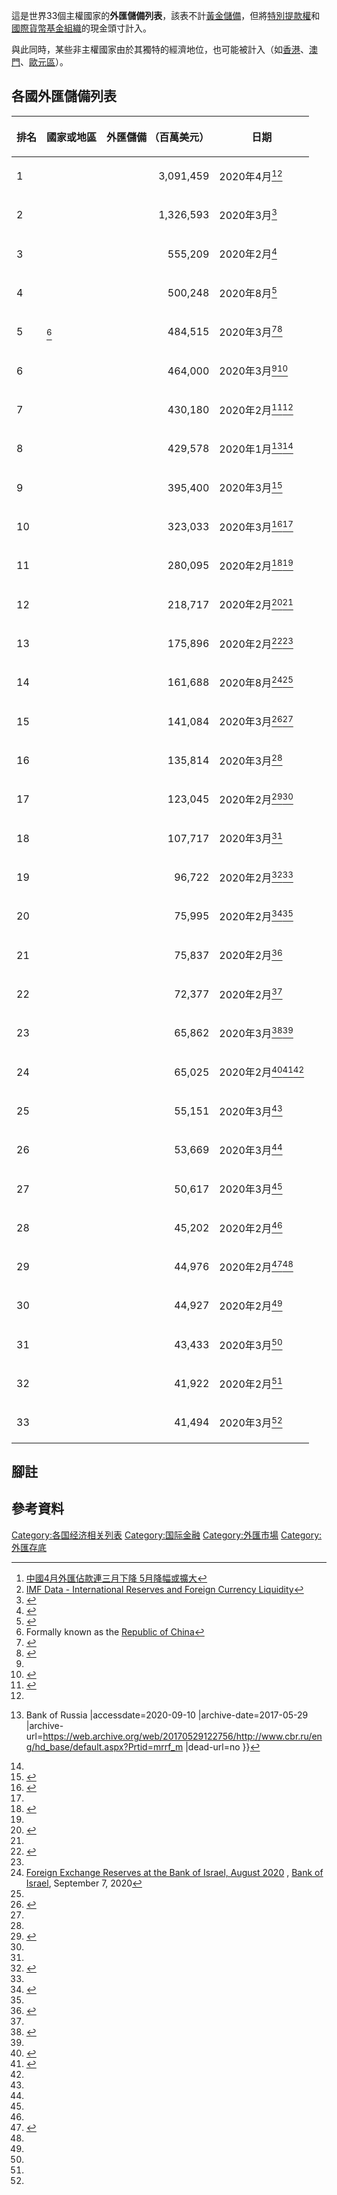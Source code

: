 這是世界33個主權國家的'''外匯儲備列表'''，該表不計[[黃金儲備|黃金儲備]]，但將[[特别提款权|特別提款權]]和[[國際貨幣基金組織|國際貨幣基金組織]]的現金頭寸計入。

與此同時，某些非主權國家由於其獨特的經濟地位，也可能被計入（如[[香港|香港]]、[[澳門|澳門]]、[[欧元区|歐元區]]）。
==各國外匯儲備列表==
{| class="wikitable sortable"  style="float:left; border:1px solid #999;"
|-
! 排名 !! 國家或地區 !! 外匯儲備
（百萬美元） 
! 日期
|-
| 1 || {{PRC}} || style="text-align:right"|3,091,459 || 2020年4月<ref>[https://www.secretchina.com/news/b5/2020/05/15/933311.html 中國4月外匯佔款連三月下降 5月降幅或擴大]</ref><ref name=imf>[http://data.imf.org/IRFCL IMF Data - International Reserves and Foreign Currency Liquidity]</ref>
|-
| 2 || {{JPN}} || style="text-align:right"|1,326,593 || 2020年3月<ref>{{cite web|url=https://www.mof.go.jp/english/international_policy/reference/official_reserve_assets/index.htm|title=International Reserve Position of Japan|access-date=2020-02-29|archive-date=2019-05-24|archive-url=https://web.archive.org/web/20190524014055/https://www.mof.go.jp/english/international_policy/reference/official_reserve_assets/index.htm|dead-url=no}}</ref>
|-
| 3 || {{CHE}} || style="text-align:right"|555,209 || 2020年2月<ref>{{Cite web |url=https://data.snb.ch/en/topics/snb#!/cube/snbimfra |title=Swiss National Bank |accessdate=2020-09-10 |archive-date=2017-07-22 |archive-url=https://web.archive.org/web/20170722162353/https://data.snb.ch/en/topics/snb#!/cube/snbimfra |dead-url=yes }}</ref>
|-
| 4 ||{{IND}}|| style="text-align:right"|500,248 || 2020年8月<ref>{{Cite web|url=https://www.rbi.org.in/scripts/WSSViewDetail.aspx?TYPE=Section&PARAM1=2|title=Reserve Bank of India – Weekly Statistical Supplement|publisher=Reserve Bank of India|accessdate=2020-09-10|archive-date=2016-03-04|archive-url=https://web.archive.org/web/20160304120126/https://www.rbi.org.in/scripts/WSSViewDetail.aspx?TYPE=Section&PARAM1=2|dead-url=no}}</ref>{{efn|印度每週公布上一週的數字}}
|-
| 5 || {{ROC}}<ref>Formally known as the [[Republic_of_China|Republic of China]]</ref>|| style="text-align:right" |484,515 || 2020年3月<ref>{{cite web|url=https://www.cbc.gov.tw/ct.asp?xItem=92677&ctNode=448&mp=2|title=Foreign Exchange Reserves as of the End of November 2019|first=|last=|date=November 2019|website=Cbc.gov.tw}}</ref><ref>{{cite web |url=https://www.cbc.gov.tw/tw/cp-302-112933-41eb6-1.html |title=109年5月底外匯存底 |accessdate=2020-09-10 |archive-date=2020-06-11 |archive-url=https://web.archive.org/web/20200611040948/https://www.cbc.gov.tw/tw/cp-302-112933-41eb6-1.html |dead-url=no }}</ref>
|-
| 6 || {{SAU}}|| style="text-align:right" |464,000 || 2020年3月<ref name="imf" /><ref>{{Cite web|url=https://economictimes.indiatimes.com/markets/stocks/news/saudi-arabias-reserves-plunge-the-most-in-at-least-two-decades/articleshow/75440933.cms|title=Saudi Arabia’s reserves plunge the most in at least two decades|date=|website=|archive-url=https://web.archive.org/web/20200430051053/https://economictimes.indiatimes.com/markets/stocks/news/saudi-arabias-reserves-plunge-the-most-in-at-least-two-decades/articleshow/75440933.cms|accessdate=2020-09-10|archive-date=2020-04-30|dead-url=no}}</ref>
|-
| 7 || {{HKG}} || style="text-align:right"|430,180 || 2020年2月<ref>{{Cite web |url=https://hk.news.yahoo.com/%E6%B8%AF%E5%A4%96%E5%8C%AF%E5%84%B2%E5%82%99%E9%81%943-38%E8%90%AC%E5%84%84-214500521.html |title=港外匯儲備達3.38萬億 |accessdate=2020-09-10 |archive-date=2019-12-15 |archive-url=https://web.archive.org/web/20191215230141/https://hk.news.yahoo.com/%25E6%25B8%25AF%25E5%25A4%2596%25E5%258C%25AF%25E5%2584%25B2%25E5%2582%2599%25E9%2581%25943-38%25E8%2590%25AC%25E5%2584%2584-214500521.html |dead-url=no }}</ref><ref name=imf/>
|-
| 8 || {{RUS}} || style="text-align:right"|429,578 || 2020年1月<ref>{{Cite web |url=http://www.cbr.ru/eng/hd_base/default.aspx?PrtId=mrrf_m |title=International Reserves of the Russian Federation, Monthly values {{!}} Bank of Russia |accessdate=2020-09-10 |archive-date=2017-05-29 |archive-url=https://web.archive.org/web/20170529122756/http://www.cbr.ru/eng/hd_base/default.aspx?Prtid=mrrf_m |dead-url=no }}</ref><ref name=imf/>
|-
| 9 || {{KOR}} || style="text-align:right"|395,400 || 2020年3月<ref>{{cite web|url=https://www.bok.or.kr/eng/bbs/E0000634/list.do?menuNo=400069&searchWrd=Official+Foreign+Reserves&searchCnd=1&sdate=&edate|title=Press Releases - Official Foreign Reserves|publisher=The Bank of Korea|access-date=10 November 2019|archive-date=2018-06-15|archive-url=https://web.archive.org/web/20180615190735/https://www.bok.or.kr/eng/bbs/E0000634/list.do?menuNo=400069&searchWrd=Official+Foreign+Reserves&searchCnd=1&sdate=&edate|dead-url=no}}</ref>
|-
| 10 || {{BRA}}|| style="text-align:right" |323,033 || 2020年3月<ref>{{Cite web |url=http://www.bcb.gov.br/sddsi/templ1i.shtm |title=BANCO CENTRAL DO BRASIL - International Reserves and Liquidity in Foreign Currencies |accessdate=2020-09-10 |archive-date=2018-10-20 |archive-url=https://web.archive.org/web/20181020182034/https://www.bcb.gov.br/sddsi/templ1i.shtm |dead-url=no }}</ref><ref name="imf" />
|-
| 11 || {{SGP}} || style="text-align:right"|280,095 || 2020年2月<ref>{{Cite web |url=http://www.mas.gov.sg/Statistics/Reserve-Statistics/International-Reserves-and-Foreign-Currency-Liquidity.aspx |title=Monetary Authority of Singapore ─ International Reserves and Foreign Currency Liquidity |accessdate=2020-09-10 |archive-date=2016-03-04 |archive-url=https://web.archive.org/web/20160304051945/http://www.mas.gov.sg/Statistics/Reserve-Statistics/International-Reserves-and-Foreign-Currency-Liquidity.aspx |dead-url=no }}</ref><ref name=imf/>
|-
| 12 || {{THA}} || style="text-align:right"|218,717 || 2020年2月<ref>{{Cite web |url=https://www.bot.or.th/English/Statistics/Standard/SDDS/Pages/Template.aspx |title=存档副本 |accessdate=2020-09-10 |archive-date=2020-01-31 |archive-url=https://web.archive.org/web/20200131062604/https://www.bot.or.th/English/Statistics/Standard/SDDS/Pages/Template.aspx |dead-url=no }}</ref><ref name=imf/>
|-
| 13 || {{MEX}} || style="text-align:right"|175,896 || 2020年2月<ref>{{Cite web |url=http://www.banxico.org.mx/SieInternet/consultarDirectorioInternetAction.do?accion=consultarCuadro&idCuadro=CF456&locale=en |title=Banco de Mexico - Information structure details |accessdate=2020-09-10 |archive-date=2018-07-15 |archive-url=https://web.archive.org/web/20180715181621/http://www.banxico.org.mx/SieInternet/consultarDirectorioInternetAction.do?accion=consultarCuadro&idCuadro=CF456&locale=en |dead-url=no }}</ref><ref name=imf/>
|-
| 14 || {{ISR}}|| style="text-align:right" |161,688 || 2020年8月<ref>[https://www.boi.org.il/en/NewsAndPublications/PressReleases/Pages/07-09-20.aspx Foreign Exchange Reserves at the Bank of Israel, August 2020] {{Wayback|url=https://www.boi.org.il/en/NewsAndPublications/PressReleases/Pages/07-09-20.aspx |date=20200915090628 }}, [[Bank_of_Israel|Bank of Israel]], September 7, 2020</ref><ref name="imf" />
|-
| 15 || {{CZE}}|| style="text-align:right" |141,084 || 2020年3月<ref>{{Cite web |url=http://www.cnb.cz/en/statistics/bop_stat/international_reserves/drs_struktura_en.htm |title=International reserves - structure - Czech National Bank |accessdate=2020-09-10 |archive-date=2020-02-11 |archive-url=https://web.archive.org/web/20200211142952/https://www.cnb.cz/en/statistics/bop_stat/international_reserves/drs_struktura_en.htm |dead-url=no }}</ref><ref name="imf" />
|-
| 16 ||{{GBR}}|| style="text-align:right" |135,814 || 2020年3月<ref name="imf" />
|-
| 17 ||{{IDN}}|| style="text-align:right" |123,045 || 2020年2月<ref>{{Cite web |url=http://www.bi.go.id/sdds/default.asp#ExternalSector |title=Economic and Financial Data for Indonesia - INTERNATIONAL RESERVES AND FOREIGN CURRENCY LIQUIDITY |accessdate=2020-09-10 |archive-date=2017-05-10 |archive-url=https://web.archive.org/web/20170510144828/http://www.bi.go.id/sdds/default.asp#ExternalSector |dead-url=yes }}</ref><ref name="imf" />
|-
| 18 ||{{POL}} || style="text-align:right"|107,717 || 2020年3月<ref name=imf/>
|-
| 19 ||{{MYS}}|| style="text-align:right" |96,722 || 2020年2月<ref>{{Cite web |url=http://www.bnm.gov.my/index.php?ch=statistic&pg=statistic_bnmstatement&sdate=2017-11-30&lang=en |title=Bank Negara Malaysia - International Reserves and Foreign Currency Liquidity |accessdate=2020-09-10 |archive-date=2017-12-07 |archive-url=https://web.archive.org/web/20171207140827/http://www.bnm.gov.my/index.php?ch=statistic&pg=statistic_bnmstatement&sdate=2017-11-30&lang=en |dead-url=yes }}</ref><ref name="imf" />
|-
| 20 || {{CAN}}|| style="text-align:right" |75,995 || 2020年2月<ref>{{Cite web |url=http://www.fin.gc.ca/pub/oir-ro-eng.asp |title=Department of Finance Canada - Monthly Official International Reserves |accessdate=2020-09-10 |archive-date=2020-01-07 |archive-url=https://web.archive.org/web/20200107193759/https://www.fin.gc.ca/pub/oir-ro-eng.asp |dead-url=yes }}</ref><ref name="imf" />
|-
| 21 ||{{TUR}}|| style="text-align:right" |75,837 || 2020年2月<ref>{{Cite web |url=https://www.tcmb.gov.tr/wps/wcm/connect/en/tcmb+en/main+menu/statistics/balance+of+payments+and+related+statistics/international+reserves-foreign+currency+liquidity |title='''CENTRAL BANK OF THE REPUBLIC OF TURKEY''' |accessdate=2020-09-10 |archive-date=2020-09-06 |archive-url=https://web.archive.org/web/20200906022255/https://tcmb.gov.tr/wps/wcm/connect/EN/TCMB+EN/Main+Menu/Statistics/Balance+of+Payments+and+Related+Statistics/International+Reserves-Foreign+Currency+Liquidity/ |dead-url=no }}</ref>
|-
| 22 ||{{PHL}}|| style="text-align:right" |72,377 || 2020年2月<ref name="imf" />
|-
| 23 || {{NOR}}|| style="text-align:right" |65,862 || 2020年3月<ref>{{Cite web |url=http://www.ssb.no/en/utenriksokonomi/statistikker/intrevm/maaned-endelige |title=International reserves and foreign currency liquidity - monthly, final figures - SSB (Statistics Norway) |accessdate=2020-09-10 |archive-date=2020-07-11 |archive-url=https://web.archive.org/web/20200711123731/https://www.ssb.no/en/utenriksokonomi/statistikker/intrevm/maaned-endelige |dead-url=no }}</ref><ref name="imf" />
|-
| 24 || {{PER}} || style="text-align:right"|65,025 || 2020年2月<ref>{{Cite web |url=http://www.bcrp.gob.pe/reserves-management/reports.html |title=Central Reserve Bank of Peru - Reserves Management Reports |accessdate=2020-09-10 |archive-date=2020-08-13 |archive-url=https://web.archive.org/web/20200813185443/https://www.bcrp.gob.pe/reserves-management/reports.html |dead-url=no }}</ref><ref>{{Cite web |url=http://www.bcrp.gob.pe/reserves-management/statistics.html |title=Central Reserve Bank of Peru - Statistics |accessdate=2020-09-10 |archive-date=2017-12-17 |archive-url=https://web.archive.org/web/20171217214915/http://www.bcrp.gob.pe/reserves-management/statistics.html |dead-url=yes }}</ref><ref name=imf/>
|-
| 25 || {{FRA}}|| style="text-align:right" |55,151 || 2020年3月<ref name="imf" />
|-
| 26 || {{ESP}}|| style="text-align:right" |53,669 || 2020年3月<ref name="imf" />
|-
| 27 || {{COL}}|| style="text-align:right" |50,617|| 2020年3月<ref name="imf" />
|-
| 28 || {{SAF}}|| style="text-align:right" |45,202 || 2020年2月<ref name="imf" />
|-
| 29 || {{SWE}}|| style="text-align:right" |44,976 || 2020年2月<ref>{{Cite web |url=http://www.riksbank.se/en/Statistics/Assets--liabilities/International-Reserve-and-Foreign-Currency-Liquidity |title=International Reserve and Foreign Currency Liquidity - Sveriges Riksbank |access-date=30 May 2016 |archive-url=https://web.archive.org/web/20170927205821/http://www.riksbank.se/en/Statistics/Assets--liabilities/International-Reserve-and-Foreign-Currency-Liquidity/ |archive-date=2017-09-27 |dead-url=yes }}</ref><ref name="imf" />
|-
| 30 || {{AUS}}|| style="text-align:right" |44,927 || 2020年2月<ref name=imf/>
|-
| 31 || {{ITA}}|| style="text-align:right" |43,433 || 2020年3月<ref name="imf" />
|-
| 32 || {{DNK}}|| style="text-align:right" |41,922 || 2020年2月<ref name="imf" />
|-
| 33 ||{{USA}}|| style="text-align:right" |41,494 || 2020年3月<ref name="imf" />
|}

{{clr}}

==腳註==
{{notelist}}
==參考資料==
{{reflist}}
{{各国列表}}

[[Category:各国经济相关列表|Category:各国经济相关列表]]
[[Category:国际金融|Category:国际金融]]
[[Category:外匯市場|Category:外匯市場]]
[[Category:外匯存底|Category:外匯存底]]